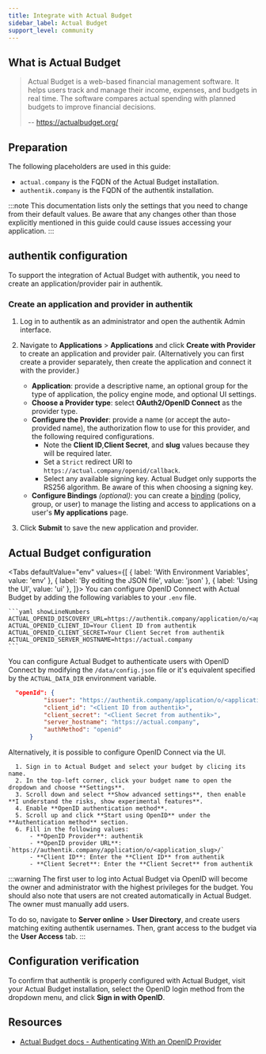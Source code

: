 ```yaml
---
title: Integrate with Actual Budget
sidebar_label: Actual Budget
support_level: community
---
```



## What is Actual Budget

> Actual Budget is a web-based financial management software. It helps users track and manage their income, expenses, and budgets in real time. The software compares actual spending with planned budgets to improve financial decisions.
>
> -- https://actualbudget.org/

## Preparation

The following placeholders are used in this guide:

- `actual.company` is the FQDN of the Actual Budget installation.
- `authentik.company` is the FQDN of the authentik installation.

:::note
This documentation lists only the settings that you need to change from their default values. Be aware that any changes other than those explicitly mentioned in this guide could cause issues accessing your application.
:::

## authentik configuration

To support the integration of Actual Budget with authentik, you need to create an application/provider pair in authentik.

### Create an application and provider in authentik

1. Log in to authentik as an administrator and open the authentik Admin interface.
2. Navigate to **Applications** > **Applications** and click **Create with Provider** to create an application and provider pair. (Alternatively you can first create a provider separately, then create the application and connect it with the provider.)
    - **Application**: provide a descriptive name, an optional group for the type of application, the policy engine mode, and optional UI settings.
    - **Choose a Provider type**: select **OAuth2/OpenID Connect** as the provider type.
    - **Configure the Provider**: provide a name (or accept the auto-provided name), the authorization flow to use for this provider, and the following required configurations.
        - Note the **Client ID**,**Client Secret**, and **slug** values because they will be required later.
        - Set a `Strict` redirect URI to `https://actual.company/openid/callback`.
        - Select any available signing key. Actual Budget only supports the RS256 algorithm. Be aware of this when choosing a signing key.
    - **Configure Bindings** _(optional)_: you can create a [binding](/docs/add-secure-apps/flows-stages/bindings/) (policy, group, or user) to manage the listing and access to applications on a user's **My applications** page.

3. Click **Submit** to save the new application and provider.

## Actual Budget configuration

<Tabs
  defaultValue="env"
  values={[
    { label: 'With Environment Variables', value: 'env' },
    { label: 'By editing the JSON file', value: 'json' },
    { label: 'Using the UI', value: 'ui' },
  ]}>
  <TabItem value="env">
  You can configure OpenID Connect with Actual Budget by adding the following variables to your `.env` file.

    ```yaml showLineNumbers
    ACTUAL_OPENID_DISCOVERY_URL=https://authentik.company/application/o/<application_slug>/
    ACTUAL_OPENID_CLIENT_ID=Your Client ID from authentik
    ACTUAL_OPENID_CLIENT_SECRET=Your Client Secret from authentik
    ACTUAL_OPENID_SERVER_HOSTNAME=https://actual.company
    ```

  </TabItem>
  <TabItem value="json">

You can configure Actual Budget to authenticate users with OpenID Connect by modifying the `/data/config.json` file or it's equivalent specified by the `ACTUAL_DATA_DIR` environment variable.

```json showLineNumbers title="/data/config.json"
  "openId": {
          "issuer": "https://authentik.company/application/o/<application_slug>/",
          "client_id": "<Client ID from authentik>",
          "client_secret": "<Client Secret from authentik>",
          "server_hostname": "https://actual.company",
          "authMethod": "openid"
      }
```

  </TabItem>
  <TabItem value="ui">

Alternatively, it is possible to configure OpenID Connect via the UI.

      1. Sign in to Actual Budget and select your budget by clicing its name.
      2. In the top-left corner, click your budget name to open the dropdown and choose **Settings**.
      3. Scroll down and select **Show advanced settings**, then enable **I understand the risks, show experimental features**.
      4. Enable **OpenID authentication method**.
      5. Scroll up and click **Start using OpenID** under the **Authentication method** section.
      6. Fill in the following values:
          - **OpenID Provider**: authentik
          - **OpenID provider URL**: `https://authentik.company/application/o/<application_slug>/`
          - **Client ID**: Enter the **Client ID** from authentik
          - **Client Secret**: Enter the **Client Secret** from authentik

  </TabItem>
</Tabs>

:::warning
The first user to log into Actual Budget via OpenID will become the owner and administrator with the highest privileges for the budget. You should also note that users are not created automatically in Actual Budget. The owner must manually add users.

To do so, navigate to **Server online** > **User Directory**, and create users matching exiting authentik usernames. Then, grant access to the budget via the **User Access** tab.
:::

## Configuration verification

To confirm that authentik is properly configured with Actual Budget, visit your Actual Budget installation, select the OpenID login method from the dropdown menu, and click **Sign in with OpenID**.

## Resources

- [Actual Budget docs - Authenticating With an OpenID Provider](https://actualbudget.org/docs/config/oauth-auth/)
